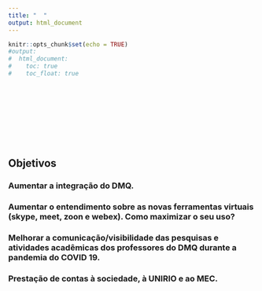 ```yaml
---
title: "  "
output: html_document
---
```


```r
knitr::opts_chunk$set(echo = TRUE)
#output:
#  html_document:
#    toc: true
#    toc_float: true
```
<br>
<br>
<br>
<br>
<br>
<br>
<br>

## Objetivos

### Aumentar a integração do DMQ.

### Aumentar o entendimento sobre as novas ferramentas virtuais (skype, meet, zoon e webex). Como maximizar o seu uso?

### Melhorar a comunicação/visibilidade das pesquisas e atividades acadêmicas dos professores do DMQ durante a pandemia do COVID 19.

### Prestação de contas à sociedade, à UNIRIO e ao MEC.  
